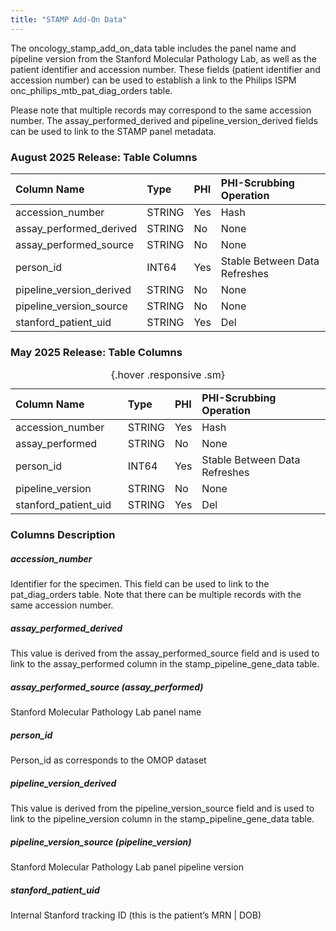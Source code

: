```yaml
---
title: "STAMP Add-On Data"
---
```


The oncology_stamp_add_on_data table includes the panel name and pipeline version from the Stanford Molecular Pathology Lab, as well as the patient identifier and accession number. These fields (patient identifier and accession number) can be used to establish a link to the Philips ISPM onc_philips_mtb_pat_diag_orders table.

Please note that multiple records may correspond to the same accession number. The assay_performed_derived and pipeline_version_derived fields can be used to link to the STAMP panel metadata. 

### August 2025 Release: Table Columns  

| Column Name              | Type   | PHI  | PHI-Scrubbing Operation        |
|:-------------------------|:-------|:-----|:-------------------------------|
| accession_number         | STRING | Yes  | Hash                           |
| assay_performed_derived  | STRING | No   | None                           |
| assay_performed_source   | STRING | No   | None                           |
| person_id                | INT64  | Yes  | Stable Between Data Refreshes  |
| pipeline_version_derived | STRING | No   | None                           |
| pipeline_version_source  | STRING | No   | None                           |
| stanford_patient_uid     | STRING | Yes  | Del                            |

### May 2025 Release: Table Columns

| Column Name              | Type   | PHI  | PHI-Scrubbing Operation        |
|:-------------------------|:-------|:-----|:-------------------------------|
| accession_number         | STRING | Yes  | Hash                           |
| assay_performed          | STRING | No   | None                           |
| person_id                | INT64  | Yes  | Stable Between Data Refreshes  |
| pipeline_version         | STRING | No   | None                           |
| stanford_patient_uid     | STRING | Yes  | Del                            |

:  {.hover .responsive .sm}

### Columns Description


##### accession_number

Identifier for the specimen. This field can be used to link to the pat_diag_orders table. Note that there can be multiple records with the same accession number.

##### assay_performed_derived

This value is derived from the assay_performed_source field and is used to link to the assay_performed column in the stamp_pipeline_gene_data table.

##### assay_performed_source (assay_performed)

Stanford Molecular Pathology Lab panel name

##### person_id

Person_id as corresponds to the OMOP dataset

##### pipeline_version_derived

This value is derived from the pipeline_version_source field and is used to link to the pipeline_version column in the stamp_pipeline_gene_data table.

##### pipeline_version_source (pipeline_version)

Stanford Molecular Pathology Lab panel pipeline version

##### stanford_patient_uid

Internal Stanford tracking ID (this is the patient's MRN | DOB)


